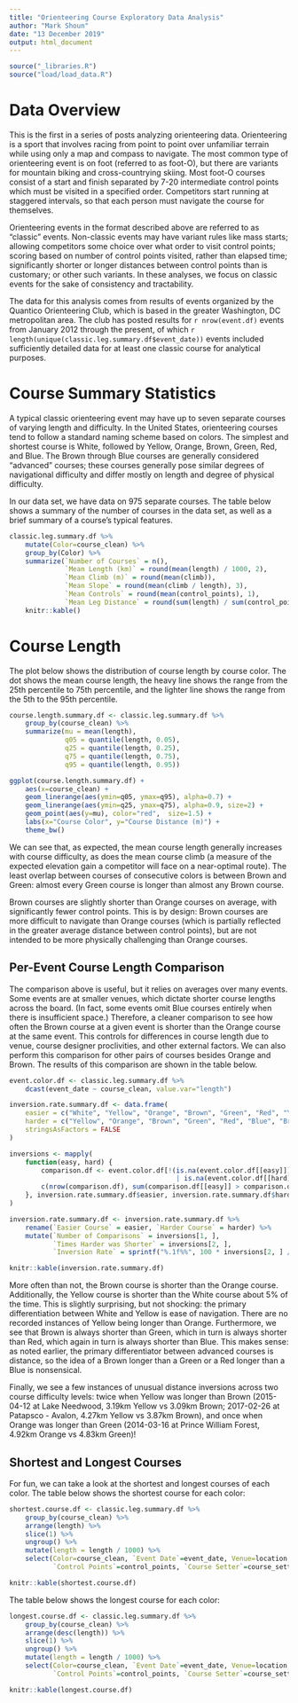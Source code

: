 ```yaml
---
title: "Orienteering Course Exploratory Data Analysis"
author: "Mark Shoun"
date: "13 December 2019"
output: html_document
---
```


```r
source("_libraries.R")
source("load/load_data.R")
```

# Data Overview

This is the first in a series of posts analyzing orienteering data. Orienteering is a sport that involves racing from point to point over unfamiliar terrain while using only a map and compass to navigate. The most common type of orienteering event is on foot (referred to as foot-O), but there are variants for mountain biking and cross-countrying skiing. Most foot-O courses consist of a start and finish separated by 7-20 intermediate control points which must be visited in a specified order. Competitors start running at staggered intervals, so that each person must navigate the course for themselves.

Orienteering events in the format described above are referred to as "classic" events. Non-classic events may have variant rules like mass starts; allowing competitors some choice over what order to visit control points; scoring based on number of control points visited, rather than elapsed time; significantly shorter or longer distances between control points than is customary; or other such variants. In these analyses, we focus on classic events for the sake of consistency and tractability.

The data for this analysis comes from results of events organized by the Quantico Orienteering Club, which is based in the greater Washington, DC metropolitan area. The club has posted results for `r nrow(event.df)` events from January 2012 through the present, of which `r length(unique(classic.leg.summary.df$event_date))` events included sufficiently detailed data for at least one classic course for analytical purposes.

# Course Summary Statistics

A typical classic orienteering event may have up to seven separate courses of varying length and difficulty. In the United States, orienteering courses tend to follow a standard naming scheme based on colors. The simplest and shortest course is White, followed by Yellow, Orange, Brown, Green, Red, and Blue. The Brown through Blue courses are generally considered "advanced" courses; these courses generally pose similar degrees of navigational difficulty and differ mostly on length and degree of physical difficulty.

In our data set, we have data on 975 separate courses. The table below shows a summary of the number of courses in the data set, as well as a brief summary of a course's typical features.

```r
classic.leg.summary.df %>% 
    mutate(Color=course_clean) %>% 
    group_by(Color) %>% 
    summarize(`Number of Courses` = n(),
              `Mean Length (km)` = round(mean(length) / 1000, 2),
              `Mean Climb (m)` = round(mean(climb)),
              `Mean Slope` = round(mean(climb / length), 3),
              `Mean Controls` = round(mean(control_points), 1),
              `Mean Leg Distance` = round(sum(length) / sum(control_points + 1))) %>%
    knitr::kable()
```

# Course Length

The plot below shows the distribution of course length by course color. The dot shows the mean course length, the heavy line shows the range from the 25th percentile to 75th percentile, and the lighter line shows the range from the 5th to the 95th percentile.

```r
course.length.summary.df <- classic.leg.summary.df %>% 
    group_by(course_clean) %>% 
    summarize(mu = mean(length),
              q05 = quantile(length, 0.05),
              q25 = quantile(length, 0.25),
              q75 = quantile(length, 0.75),
              q95 = quantile(length, 0.95))

ggplot(course.length.summary.df) +
    aes(x=course_clean) +
    geom_linerange(aes(ymin=q05, ymax=q95), alpha=0.7) +
    geom_linerange(aes(ymin=q25, ymax=q75), alpha=0.9, size=2) +
    geom_point(aes(y=mu), color="red",  size=1.5) +
    labs(x="Course Color", y="Course Distance (m)") +
    theme_bw()
```

We can see that, as expected, the mean course length generally increases with course difficulty, as does the mean course climb (a measure of the expected elevation gain a competitor will face on a near-optimal route). The least overlap between courses of consecutive colors is between Brown and Green: almost every Green course is longer than almost any Brown course.

Brown courses are slightly shorter than Orange courses on average, with significantly fewer control points. This is by design: Brown courses are more difficult to navigate than Orange courses (which is partially reflected in the greater average distance between control points), but are not intended to be more physically challenging than Orange courses.

## Per-Event Course Length Comparison

The comparison above is useful, but it relies on averages over many events. Some events are at smaller venues, which dictate shorter course lengths across the board. (In fact, some events omit Blue courses entirely when there is insufficient space.) Therefore, a cleaner comparison to see how often the Brown course at a given event is shorter than the Orange course at the same event. This controls for differences in course length due to venue, course designer proclivities, and other external factors. We can also perform this comparison for other pairs of courses besides Orange and Brown. The results of this comparison are shown in the table below.

```r
event.color.df <- classic.leg.summary.df %>% 
    dcast(event_date ~ course_clean, value.var="length")

inversion.rate.summary.df <- data.frame(
    easier = c("White", "Yellow", "Orange", "Brown", "Green", "Red", "Yellow", "Orange"),
    harder = c("Yellow", "Orange", "Brown", "Green", "Red", "Blue", "Brown", "Green"),
    stringsAsFactors = FALSE
)

inversions <- mapply(
    function(easy, hard) {
        comparison.df <- event.color.df[!(is.na(event.color.df[[easy]]) 
                                          | is.na(event.color.df[[hard]])), ]
        c(nrow(comparison.df), sum(comparison.df[[easy]] > comparison.df[[hard]]))
    }, inversion.rate.summary.df$easier, inversion.rate.summary.df$harder
)

inversion.rate.summary.df <- inversion.rate.summary.df %>% 
    rename(`Easier Course` = easier, `Harder Course` = harder) %>% 
    mutate(`Number of Comparisons` = inversions[1, ],
           `Times Harder was Shorter` = inversions[2, ],
           `Inversion Rate` = sprintf("%.1f%%", 100 * inversions[2, ] / inversions[1, ]))

knitr::kable(inversion.rate.summary.df)
```

More often than not, the Brown course is shorter than the Orange course. Additionally, the Yellow course is shorter than the White course about 5% of the time. This is slightly surprising, but not shocking: the primary differentiation between White and Yellow is ease of navigation. There are no recorded instances of Yellow being longer than Orange. Furthermore, we see that Brown is always shorter than Green, which in turn is always shorter than Red, which again in turn is always shorter than Blue. This makes sense: as noted earlier, the primary differentiator between advanced courses is distance, so the idea of a Brown longer than a Green or a Red longer than a Blue is nonsensical.

Finally, we see a few instances of unusual distance inversions across two course difficulty levels: twice when Yellow was longer than Brown (2015-04-12 at Lake Needwood, 3.19km Yellow vs 3.09km Brown; 2017-02-26 at Patapsco - Avalon, 4.27km Yellow vs 3.87km Brown), and once when Orange was longer than Green (2014-03-16 at Prince William Forest, 4.92km Orange vs 4.83km Green)!

## Shortest and Longest Courses

For fun, we can take a look at the shortest and longest courses of each color. The table below shows the shortest course for each color:

```r
shortest.course.df <- classic.leg.summary.df %>% 
    group_by(course_clean) %>% 
    arrange(length) %>% 
    slice(1) %>% 
    ungroup() %>% 
    mutate(length = length / 1000) %>% 
    select(Color=course_clean, `Event Date`=event_date, Venue=location, `Length (km)`=length, Climb=climb,
           `Control Points`=control_points, `Course Setter`=course_setter)

knitr::kable(shortest.course.df)
```

The table below shows the longest course for each color:

```r
longest.course.df <- classic.leg.summary.df %>% 
    group_by(course_clean) %>% 
    arrange(desc(length)) %>% 
    slice(1) %>% 
    ungroup() %>% 
    mutate(length = length / 1000) %>% 
    select(Color=course_clean, `Event Date`=event_date, Venue=location, `Length (km)`=length, Climb=climb,
           `Control Points`=control_points, `Course Setter`=course_setter)

knitr::kable(longest.course.df)
```
